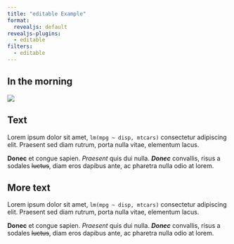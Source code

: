 ```yaml
---
title: "editable Example"
format:
  revealjs: default
revealjs-plugins:
  - editable
filters:
  - editable
---
```


## In the morning

![](image.png){.editable}

## Text

::: {.editable}
Lorem ipsum dolor sit amet, `lm(mpg ~ disp, mtcars)` consectetur adipiscing elit. Praesent sed diam rutrum, porta nulla vitae, elementum lacus.

**Donec** et congue sapien. *Praesent* quis dui nulla. ***Donec*** convallis, risus a sodales ~~luctus~~, diam eros dapibus ante, ac pharetra nulla odio at lorem.
:::

## More text

::: editable
Lorem ipsum dolor sit amet, `lm(mpg ~ disp, mtcars)` consectetur adipiscing elit. Praesent sed diam rutrum, porta nulla vitae, elementum lacus.

**Donec** et congue sapien. *Praesent* quis dui nulla. ***Donec*** convallis, risus a sodales ~~luctus~~, diam eros dapibus ante, ac pharetra nulla odio at lorem.
:::